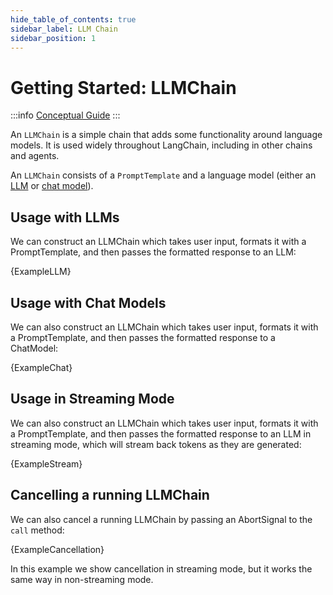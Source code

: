 ```yaml
---
hide_table_of_contents: true
sidebar_label: LLM Chain
sidebar_position: 1
---
```



# Getting Started: LLMChain

:::info
[Conceptual Guide](https://docs.langchain.com/docs/components/chains/llm-chain)
:::

An `LLMChain` is a simple chain that adds some functionality around language models. It is used widely throughout LangChain, including in other chains and agents.

An `LLMChain` consists of a `PromptTemplate` and a language model (either an [LLM](../models/llms/) or [chat model](../models/chat/)).

## Usage with LLMs

We can construct an LLMChain which takes user input, formats it with a PromptTemplate, and then passes the formatted response to an LLM:

<CodeBlock language="typescript">{ExampleLLM}</CodeBlock>

## Usage with Chat Models

We can also construct an LLMChain which takes user input, formats it with a PromptTemplate, and then passes the formatted response to a ChatModel:

<CodeBlock language="typescript">{ExampleChat}</CodeBlock>

## Usage in Streaming Mode

We can also construct an LLMChain which takes user input, formats it with a PromptTemplate, and then passes the formatted response to an LLM in streaming mode, which will stream back tokens as they are generated:

<CodeBlock language="typescript">{ExampleStream}</CodeBlock>

## Cancelling a running LLMChain

We can also cancel a running LLMChain by passing an AbortSignal to the `call` method:

<CodeBlock language="typescript">{ExampleCancellation}</CodeBlock>

In this example we show cancellation in streaming mode, but it works the same way in non-streaming mode.
